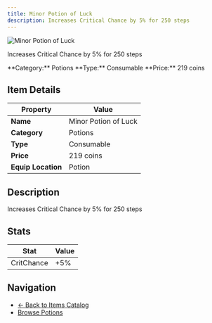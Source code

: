 ```yaml
---
title: Minor Potion of Luck
description: Increases Critical Chance by 5% for 250 steps
---
```


<div className="flex items-start gap-6 mb-8">
  <div className="flex-shrink-0">
    <img src="/assets/resources/alchemy/minor_crit_chance_potion.png" alt="Minor Potion of Luck" className="w-24 h-24 border rounded-lg" />
  </div>
  <div className="flex-1">
    <div className="space-y-2">
      <p className="text-lg text-muted-foreground">Increases Critical Chance by 5% for 250 steps</p>
      <div className="flex flex-wrap gap-4 text-sm">
        <span className="px-2 py-1 bg-blue-100 dark:bg-blue-900 rounded-md">
          **Category:** Potions
        </span>
        <span className="px-2 py-1 bg-green-100 dark:bg-green-900 rounded-md">
          **Type:** Consumable
        </span>
        <span className="px-2 py-1 bg-yellow-100 dark:bg-yellow-900 rounded-md">
          **Price:** 219 coins
        </span>
      </div>
    </div>
  </div>
</div>

## Item Details

| Property | Value |
|----------|-------|
| **Name** | Minor Potion of Luck |
| **Category** | Potions |
| **Type** | Consumable |
| **Price** | 219 coins |
| **Equip Location** | Potion |

## Description

Increases Critical Chance by 5% for 250 steps


## Stats

| Stat | Value |
|------|-------|
| CritChance | +5% |


## Navigation

- [← Back to Items Catalog](/docs/items)
- [Browse Potions](/docs/items#potions)
